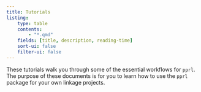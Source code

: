 ```yaml
---
title: Tutorials
listing:
    type: table
    contents:
        - "*.qmd"
    fields: [title, description, reading-time]
    sort-ui: false
    filter-ui: false
---
```


These tutorials walk you through some of the essential workflows for `pprl`.
The purpose of these documents is for you to learn how to use the `pprl`
package for your own linkage projects.

<br>
